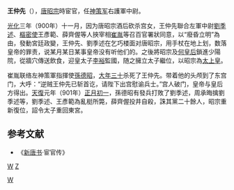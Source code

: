 '''王仲先'''（{{bd||？|901年|1月22日|catIdx=W}}），[[唐昭宗|唐昭宗]]時宦官，任[[神策军|神策军]]右護軍中尉。

[[光化|光化]]三年（900年）十一月，因为唐昭宗酒后砍杀宫女，王仲先聯合左軍中尉[[劉季述|劉季述]]、[[樞密使|樞密使]]王彥範、薛齊偓等人挾宰相[[崔胤|崔胤]]等召百官署狀同意，以“廢昏立明”為由，發動宮廷政變，王仲先、劉季述在乞巧楼面对唐昭宗，用手杖在地上划，数落皇帝的罪责，说某月某日某事皇帝没有听他们的。之後將昭宗及[[积善太后|何皇后]]鎖進少陽院，從牆穴傳送飲食，迎皇太子[[李裕|李裕]]監國，随之擁立太子繼位，以昭宗為[[太上皇|太上皇]]。

崔胤联络左神策軍指揮使[[孫德昭|孫德昭]]，[[大年三十|大年三十]]杀死了王仲先。带着他的头颅到了东宫门，大呼：“逆贼王仲先已斩首讫，请陛下出宫慰谕兵士。”宫人破门，皇帝与皇后方得出。[[天复_(唐朝)|天復]]元年（901年）[[正月初一|正月初一]]，孫德昭有發兵打敗了劉季述，周承晦擒劉季述等，劉季述、王彥範為亂梃所斃，薛齊偓投井自殺，誅其黨二十餘人，昭宗重新復位，詔令太子重回東宮。

==参考文献==
*《[[新唐书|新唐书]]·宦官传》

[[category:唐朝宦官|W]]
[[Category:唐朝政治人物|W]]
[[category:王姓|Z]]
